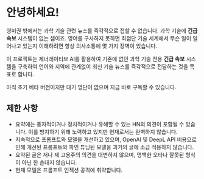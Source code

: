 
<CallToAction />

# 안녕하세요!

영미권 밖에서는 과학 기술 관련 뉴스를 즉각적으로 접할 수 없습니다.
과학 기술에 **긴급 속보** 시스템이 없는 셈이죠.
영어를 구사하지 못하면 최첨단 기술 세계에서 무슨 일이 일어나고 있는지 이해하려면 항상 의사소통에 몇 가지 장벽이 있습니다.

<Callout type="info" emoji="💬">

이 프로젝트는 제너레이티브 AI를 활용하여 기존에 없던 과학 기술 전용 **긴급 속보** 시스템을 구축하여 언어와 지역에 관계없이 최신 기술 뉴스를 즉각적으로 전달하는 것을 목표로 합니다.

</Callout>

아직 초기 베타 버전이지만 대기 명단이 없으며 지금 바로 구독할 수 있습니다.

## 제한 사항

- 요약에는 풍자적이거나 정치적이거나 유해할 수 있는 HN의 의견이 포함될 수 있습니다. 이를 방지하기 위해 노력하고 있지만 현재로서는 완벽하지 않습니다.
- 지속적으로 프롬프트와 모델을 개선하고 있으며, OpenAI 및 DeepL API 비용으로 인해 개선된 프롬프트와 파인 튜닝된 모델을 과거의 글에 소급 적용하지 않습니다.
- 요약된 글은 저나 제 고용주의 의견을 대변하지 않으며, 명백한 오타나 잘못된 형식이 아닌 한 손대지 않습니다.
- 현재 모델은 프롬프트 인젝션 공격에 취약합니다.

